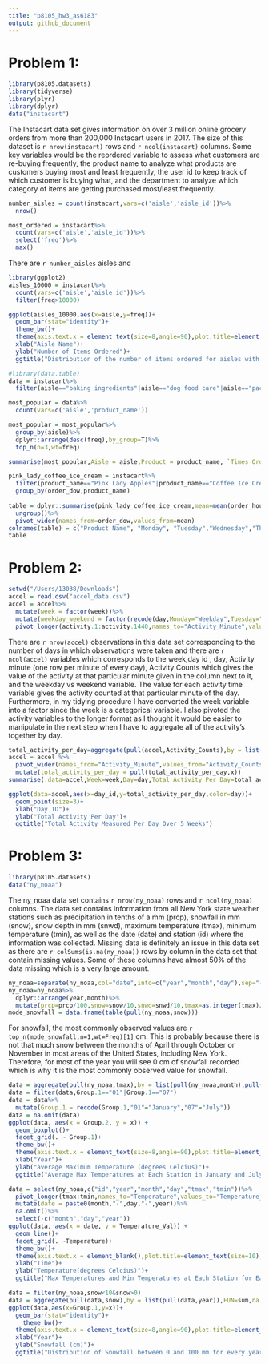 ```yaml
---
title: "p8105_hw3_as6183"
output: github_document
---
```


# Problem 1:
```r
library(p8105.datasets)
library(tidyverse)
library(plyr)
library(dplyr)
data("instacart")
```
The Instacart data set gives information on over 3 million online grocery orders from more than 200,000 Instacart users in 2017. The size of this dataset is `r nrow(instacart)` rows and `r ncol(instacart)` columns. Some key variables would be the reordered variable to assess what customers are re-buying frequently, the product name to analyze what products are customers buying most and least frequently, the user id to keep track of which customer is buying what, and the department to analyze which category of items are getting purchased most/least frequently. 

```r
number_aisles = count(instacart,vars=c('aisle','aisle_id'))%>%
  nrow()

most_ordered = instacart%>%
  count(vars=c('aisle','aisle_id'))%>%
  select('freq')%>%
  max()
```
There are `r number_aisles` aisles and 

```r
library(ggplot2)
aisles_10000 = instacart%>%
  count(vars=c('aisle','aisle_id'))%>%
  filter(freq>10000)

ggplot(aisles_10000,aes(x=aisle,y=freq))+
  geom_bar(stat="identity")+
  theme_bw()+
  theme(axis.text.x = element_text(size=8,angle=90),plot.title=element_text(size=11))+
  xlab("Aisle Name")+
  ylab("Number of Items Ordered")+
  ggtitle("Distribution of the number of items ordered for aisles with over 10,000 orders")
```

```r
#library(data.table)
data = instacart%>%
  filter(aisle=="baking ingredients"|aisle=="dog food care"|aisle=="packaged vegetables fruits")

most_popular = data%>%
  count(vars=c('aisle','product_name'))

most_popular = most_popular%>%
  group_by(aisle)%>%
  dplyr::arrange(desc(freq),by_group=T)%>%
  top_n(n=3,wt=freq)

summarise(most_popular,Aisle = aisle,Product = product_name, `Times Ordered` = freq)
```

```r
pink_lady_coffee_ice_cream = instacart%>%
  filter(product_name=="Pink Lady Apples"|product_name=="Coffee Ice Cream")%>%
  group_by(order_dow,product_name)
  
table = dplyr::summarise(pink_lady_coffee_ice_cream,mean=mean(order_hour_of_day))%>%
  ungroup()%>%
  pivot_wider(names_from=order_dow,values_from=mean)
colnames(table) = c("Product Name", "Monday", "Tuesday","Wednesday","Thursday","Friday","Saturday","Sunday")
table
```

# Problem 2:
```r
setwd("/Users/13038/Downloads")
accel = read.csv("accel_data.csv")
accel = accel%>%
  mutate(week = factor(week))%>%
  mutate(weekday_weekend = factor(recode(day,Monday="Weekday",Tuesday="Weekday",Wednesday="Weekday",Thursday="Weekday",Friday="Weekday",Saturday="Weekend",Sunday="Weekend")))%>%
  pivot_longer(activity.1:activity.1440,names_to="Activity_Minute",values_to="Activity_Counts")
```
There are `r nrow(accel)` observations in this data set corresponding to the number of days in which observations were taken and there are `r ncol(accel)` variables which corresponds to the week,day id , day, Activity minute (one row per minute of every day), Activity Counts which gives the value of the activity at that particular minute given in the column next to it, and the weekday vs weekend variable. The value for each activity time variable gives the activity counted at that particular minute of the day. Furthermore, in my tidying procedure I have converted the week variable into a factor since the week is a categorical variable. I also pivoted the activity variables to the longer format as I thought it would be easier to manipulate in the next step when I have to aggregate all of the activity's together by day. 

```r
total_activity_per_day=aggregate(pull(accel,Activity_Counts),by = list(pull(accel,week),pull(accel,day)),FUN=sum)
accel = accel %>%
  pivot_wider(names_from="Activity_Minute",values_from="Activity_Counts")%>%
  mutate(total_activity_per_day = pull(total_activity_per_day,x))
summarise(.data=accel,Week=week,Day=day,Total_Activity_Per_Day=total_activity_per_day)
```

```r
ggplot(data=accel,aes(x=day_id,y=total_activity_per_day,color=day))+
  geom_point(size=3)+
  xlab("Day ID")+
  ylab("Total Activity Per Day")+
  ggtitle("Total Activity Measured Per Day Over 5 Weeks")
```

# Problem 3:
```r
library(p8105.datasets)
data("ny_noaa")
```

The ny_noaa data set contains `r nrow(ny_noaa)` rows and `r ncol(ny_noaa)` columns. The data set contains information from all New York state weather stations such as precipitation in tenths of a mm (prcp), snowfall in mm (snow), snow depth in mm (snwd), maximum temperature (tmax), minimum temperature (tmin), as well as the date (date) and station (id) where the information was collected. Missing data is definitely an issue in this data set as there are `r colSums(is.na(ny_noaa))` rows by column in the data set that contain missing values. Some of these columns have almost 50% of the data missing which is a very large amount. 

```r
ny_noaa=separate(ny_noaa,col="date",into=c("year","month","day"),sep="-")
ny_noaa=ny_noaa%>%
  dplyr::arrange(year,month)%>%
  mutate(prcp=prcp/100,snow=snow/10,snwd=snwd/10,tmax=as.integer(tmax)/10,tmin=as.integer(tmin)/10) #converted length measurements to centimeters and temperature measurements to degrees from tenths of a degree
mode_snowfall = data.frame(table(pull(ny_noaa,snow)))
```

For snowfall, the most commonly observed values are `r top_n(mode_snowfall,n=1,wt=Freq)[1]` cm. This is probably because there is not that much snow between the months of April through October or November in most areas of the United States, including New York. Therefore, for most of the year you will see 0 cm of snowfall recorded which is why it is the most commonly observed value for snowfall. 

```r
data = aggregate(pull(ny_noaa,tmax),by = list(pull(ny_noaa,month),pull(ny_noaa,year),pull(ny_noaa,id)),FUN=mean,na.rm=T)
data = filter(data,Group.1=="01"|Group.1=="07")
data = data%>%
  mutate(Group.1 = recode(Group.1,"01"="January","07"="July"))
data = na.omit(data)
ggplot(data, aes(x = Group.2, y = x)) +
  geom_boxplot()+
  facet_grid(. ~ Group.1)+
  theme_bw()+
  theme(axis.text.x = element_text(size=8,angle=90),plot.title=element_text(size=11))+
  xlab("Year")+
  ylab("average Maximum Temperature (degrees Celcius)")+
  ggtitle("Average Max Temperatures at Each Station in January and July each Year")
```

```r
data = select(ny_noaa,c("id","year","month","day","tmax","tmin"))%>%
  pivot_longer(tmax:tmin,names_to="Temperature",values_to="Temperature_Val")%>%
  mutate(date = paste0(month,"-",day,"-",year))%>%
  na.omit()%>%
  select(-c("month","day","year"))
ggplot(data, aes(x = date, y = Temperature_Val)) +
  geom_line()+
  facet_grid(. ~Temperature)+
  theme_bw()+
  theme(axis.text.x = element_blank(),plot.title=element_text(size=10), axis.ticks.x = element_blank())+
  xlab("Time")+
  ylab("Temperature(degrees Celcius)")+
  ggtitle("Max Temperatures and Min Temperatures at Each Station for Each Day In Data Set")

data = filter(ny_noaa,snow<10&snow>0)
data = aggregate(pull(data,snow),by = list(pull(data,year)),FUN=sum,na.rm=T)
ggplot(data,aes(x=Group.1,y=x))+
  geom_bar(stat="identity")+
    theme_bw()+
  theme(axis.text.x = element_text(size=8,angle=90),plot.title=element_text(size=11))+
  xlab("Year")+
  ylab("Snowfall (cm)")+
  ggtitle("Distribution of Snowfall between 0 and 100 mm for every year")
```